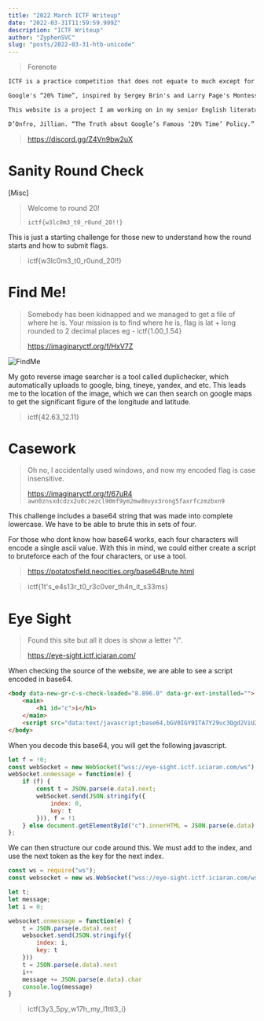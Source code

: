 ```yaml
---
title: "2022 March ICTF Writeup"
date: "2022-03-31T11:59:59.999Z"
description: "ICTF Writeup"
author: "ZyphenSVC"
slug: "posts/2022-03-31-htb-unicode"
---
```


> Forenote

```md
ICTF is a practice competition that does not equate to much except for practice. However, this does not mean they are all easy. These challenges are meant to simulate real ones, usage of websites, terminal, pwning, and so much more. All just for practice with the work and dedication of the board team. They generally release challenges once on the daily and reset the round every month. If you would like to join, click on the link below.
```

```md
Google's “20% Time”, inspired by Sergey Brin's and Larry Page's Montessori School experience, is a philosophy and policy that every Google employee spends 20% of their time (the equivalent of a full work day each week) working on ideas and projects that interest that employee. Ideas like Gmail, Google News, and AdSense have been developed from this working model. 

This website is a project I am working on in my senior English literature and composition course. During this project I will be spending 20% of my class time working on developing my idea through a progressive process to its final product. This website will be a space where I update visitors on the progress of my idea for this project. Thank you for visiting and I hope you follow along on my journey.

D’Onfro, Jillian. “The Truth about Google’s Famous ‘20% Time’ Policy.” Business Insider, Business Insider, 17 Apr. 2015, http://www.businessinsider.com/google-20-percent-time-policy-2015-4  
```

> <https://discord.gg/Z4Vn9bw2uX>

# Sanity Round Check

[Misc]

> Welcome to round 20!
>
> `ictf{w3lc0m3_t0_r0und_20!!}`

This is just a starting challenge for those new to understand how the round starts and how to submit flags.

> ictf{w3lc0m3_t0_r0und_20!!}

# Find Me!

> Somebody has been kidnapped and we managed to get a file of where he is. Your mission is to find where he is, flag is lat + long rounded to 2 decimal places eg - ictf{1.00_1.54}
>
> <https://imaginaryctf.org/f/HxV7Z>

![FindMe](./flag.png)

My goto reverse image searcher is a tool called duplichecker, which automatically uploads to google, bing, tineye, yandex, and etc. This leads me to the location of the image, which we can then search on google maps to get the significant figure of the longitude and latitude.

> ictf{42.63_12.11}

# Casework

> Oh no, I accidentally used windows, and now my encoded flag is case insensitive.
> 
> <https://imaginaryctf.org/f/67uR4>
> `awn0znsxdcdzx2u0czezcl90mf9ym2mwdmvyx3rong5faxrfczmzbxn9`

This challenge includes a base64 string that was made into complete lowercase. We have to be able to brute this in sets of four.

For those who dont know how base64 works, each four characters will encode a single ascii value. With this in mind, we could either create a script to bruteforce each of the four characters, or use a tool.

> <https://potatosfield.neocities.org/base64Brute.html>

> ictf{1t's_e4s13r_t0_r3c0ver_th4n_it_s33ms}

# Eye Sight

> Found this site but all it does is show a letter "i".
>
> <https://eye-sight.ictf.iciaran.com/>

When checking the source of the website, we are able to see a script encoded in base64.

```html
<body data-new-gr-c-s-check-loaded="8.896.0" data-gr-ext-installed="">
    <main>
        <h1 id="c">i</h1>
    </main>
    <script src="data:text/javascript;base64,bGV0IGY9ITA7Y29uc3Qgd2ViU29ja2V0PW5ldyBXZWJTb2NrZXQoIndzczovL2V5ZS1zaWdodC5pY3RmLmljaWFyYW4uY29tL3dzIik7d2ViU29ja2V0Lm9ubWVzc2FnZT1mdW5jdGlvbihlKXtpZihmKXtjb25zdCB0PUpTT04ucGFyc2UoZS5kYXRhKS5uZXh0O3dlYlNvY2tldC5zZW5kKEpTT04uc3RyaW5naWZ5KHtpbmRleDowLGtleTp0fSkpLGY9ITF9ZWxzZSBkb2N1bWVudC5nZXRFbGVtZW50QnlJZCgiYyIpLmlubmVySFRNTD1KU09OLnBhcnNlKGUuZGF0YSkuY2hhcn07Cg=="></script>
</body>
```

When you decode this base64, you will get the following javascript.

```javascript
let f = !0;
const webSocket = new WebSocket("wss://eye-sight.ictf.iciaran.com/ws");
webSocket.onmessage = function(e) {
    if (f) {
        const t = JSON.parse(e.data).next;
        webSocket.send(JSON.stringify({
            index: 0,
            key: t
        })), f = !1
    } else document.getElementById("c").innerHTML = JSON.parse(e.data).char
};
```

We can then structure our code around this. We must add to the index, and use the next token as the key for the next index. 

```javascript
const ws = require("ws");
const websocket = new ws.WebSocket("wss://eye-sight.ictf.iciaran.com/ws");

let t;
let message;
let i = 0;

websocket.onmessage = function(e) {
    t = JSON.parse(e.data).next
    websocket.send(JSON.stringify({
        index: i,
        key: t
    }))
    t = JSON.parse(e.data).next
    i++
    message += JSON.parse(e.data).char
    console.log(message)
}
```

> ictf{3y3_5py_w17h_my_l1ttl3_i}

